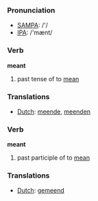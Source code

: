 === Pronunciation ===
*[[w:SAMPA|SAMPA]]: /'/
*[[w:IPA|IPA]]: /'mænt/

=== Verb ===

'''meant'''

# past tense of to [[mean]]

=== Translations ===
*[[Dutch]]: [[meende]], [[meenden]]

=== Verb ===

'''meant'''

# past participle of to [[mean]]

=== Translations ===
*[[Dutch]]: [[gemeend]]